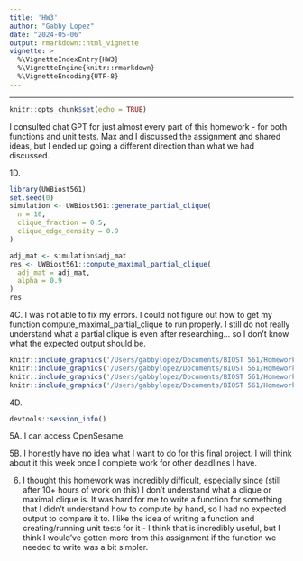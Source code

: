 ```yaml
---
title: 'HW3'
author: "Gabby Lopez"
date: "2024-05-06"
output: rmarkdown::html_vignette
vignette: >
  %\VignetteIndexEntry{HW3}
  %\VignetteEngine{knitr::rmarkdown}
  %\VignetteEncoding{UTF-8}
---
```

---

```r
knitr::opts_chunk$set(echo = TRUE)
```
I consulted chat GPT for just almost every part of this homework - for both functions and unit tests. Max and I discussed the assignment and shared ideas, but I ended up going a different direction than what we had discussed.

1D.
```r
library(UWBiost561)
set.seed(0)
simulation <- UWBiost561::generate_partial_clique(
  n = 10,
  clique_fraction = 0.5,
  clique_edge_density = 0.9
)

adj_mat <- simulation$adj_mat
res <- UWBiost561::compute_maximal_partial_clique(
  adj_mat = adj_mat,
  alpha = 0.9
)
res
```
4C. I was not able to fix my errors. I could not figure out how to get my function compute_maximal_partial_clique to run properly. I still do not really understand what a partial clique is even after researching... so I don't know what the expected output should be.
```r
knitr::include_graphics('/Users/gabbylopez/Documents/BIOST 561/Homework/check 1.png')
knitr::include_graphics('/Users/gabbylopez/Documents/BIOST 561/Homework/check 2.png')
knitr::include_graphics('/Users/gabbylopez/Documents/BIOST 561/Homework/check 3.png')
knitr::include_graphics('/Users/gabbylopez/Documents/BIOST 561/Homework/check 4.png')
```

4D.
```r
devtools::session_info()
```

5A. I can access OpenSesame.

5B. I honestly have no idea what I want to do for this final project. I will think about it this week once I complete work for other deadlines I have.

6. I thought this homework was incredibly difficult, especially since (still after 10+ hours of work on this) I don't understand what a clique or maximal clique is. It was hard for me to write a function for something that I didn't understand how to compute by hand, so I had no expected output to compare it to. I like the idea of writing a function and creating/running unit tests for it - I think that is incredibly useful, but I think I would've gotten more from this assignment if the function we needed to write was a bit simpler.
